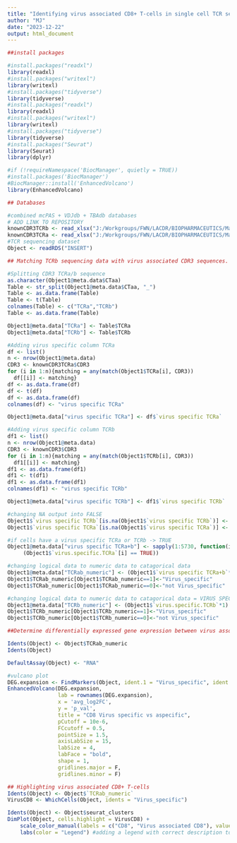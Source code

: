 ---
title: "Identifying virus associated CD8+ T-cells in single cell TCR seq dataset" 
author: "MJ"
date: "2023-12-22"
output: html_document
---

```{r setup, include=FALSE}
##install packages 

#install.packages("readxl")
library(readxl)
#install.packages("writexl")
library(writexl)
#install.packages("tidyverse")
library(tidyverse)
#install.packages("readxl")
library(readxl)
#install.packages("writexl")
library(writexl)
#install.packages("tidyverse")
library(tidyverse)
#install.packages("Seurat")
library(Seurat)
library(dplyr)

#if (!requireNamespace('BiocManager', quietly = TRUE))
#install.packages('BiocManager')
#BiocManager::install('EnhancedVolcano')
library(EnhancedVolcano)
```

```{r}
## Databases

#combined mcPAS + VDJdb + TBAdb databases
# ADD LINK TO REPOSITORY
knownCDR3TCRb <- read_xlsx("J:/Workgroups/FWN/LACDR/BIOPHARMACEUTICS/Maaike/MJ17 TCR sequencing data/2022_04_23_combineddb_McPAS+VDJdb+TBAdb_virus specific only.xlsx") 
knownCDR3TCRa <- read_xlsx("J:/Workgroups/FWN/LACDR/BIOPHARMACEUTICS/Maaike/MJ17 TCR sequencing data/VDJdb_TCRa_CDR3.xlsx") 
#TCR sequencing dataset
Object <- readRDS("INSERT")
```


```{r}
## Matching TCRb sequencing data with virus associated CDR3 sequences. 

#Splitting CDR3 TCRa/b sequence
as.character(Object1@meta.data$CTaa)
Table <- str_split(Object1@meta.data$CTaa, "_")
Table <- as.data.frame(Table)
Table <- t(Table)
colnames(Table) <- c("TCRa","TCRb")
Table <- as.data.frame(Table)

Object1@meta.data["TCRa"] <- Table$TCRa
Object1@meta.data["TCRb"] <- Table$TCRb

#Adding virus specific column TCRa
df <- list()
n <- nrow(Object1@meta.data)
CDR3 <- knownCDR3TCRa$CDR3
for (i in 1:n){matching = any(match(Object1$TCRa[i], CDR3))
  df[[i]] <- matching}
df <- as.data.frame(df)
df <- t(df)
df <- as.data.frame(df)
colnames(df) <- "virus specific TCRa"

Object1@meta.data["virus specific TCRa"] <- df$`virus specific TCRa`

#Adding virus specific column TCRb
df1 <- list()
n <- nrow(Object1@meta.data)
CDR3 <- knownCDR3$CDR3
for (i in 1:n){matching = any(match(Object1$TCRb[i], CDR3))
  df1[[i]] <- matching}
df1 <- as.data.frame(df1)
df1 <- t(df1)
df1 <- as.data.frame(df1)
colnames(df1) <- "virus specific TCRb"

Object1@meta.data["virus specific TCRb"] <- df1$`virus specific TCRb`

#changing NA output into FALSE
Object1$`virus specific TCRb`[is.na(Object1$`virus specific TCRb`)] <- FALSE
Object1$`virus specific TCRa`[is.na(Object1$`virus specific TCRa`)] <- FALSE

#if cells have a virus specific TCRa or TCRb -> TRUE
Object1@meta.data["virus specific TCRa+b"] <- sapply(1:5730, function(i) (Object1$`virus.specific.TCRb`[i] == TRUE) || 
     (Object1$`virus.specific.TCRa`[i] == TRUE))

#changing logical data to numeric data to catagorical data
Object1@meta.data["TCRab_numeric"] <- (Object1$`virus specific TCRa+b`*1)
Object1$TCRab_numeric[Object1$TCRab_numeric==1]<-"Virus_specific" 
Object1$TCRab_numeric[Object1$TCRab_numeric==0]<-"not Virus_specific"

#changing logical data to numeric data to catagorical data = VIRUS SPECIFIC TCRB
Object1@meta.data["TCRb_numeric"] <- (Object1$`virus.specific.TCRb`*1)
Object1$TCRb_numeric[Object1$TCRb_numeric==1]<-"Virus_specific"
Object1$TCRb_numeric[Object1$TCRb_numeric==0]<-"not Virus_specific" 

```

```{r}
##Determine differentially expressed gene expression between virus associated and not-associated

Idents(Object) <- Object$TCRab_numeric
Idents(Object)

DefaultAssay(Object) <- "RNA"

#vulcano plot
DEG.expansion <- FindMarkers(Object, ident.1 = "Virus_specific", ident.2 = "not Virus_specific")
EnhancedVolcano(DEG.expansion,
                lab = rownames(DEG.expansion),
                x = 'avg_log2FC',
                y = 'p_val',
                title = "CD8 Virus specific vs aspecific",
                pCutoff = 10e-6,
                FCcutoff = 0.5,
                pointSize = 1.5,
                axisLabSize = 15,
                labSize = 4,
                labFace = "bold", 
                shape = 1,
                gridlines.major = F,
                gridlines.minor = F)
```


```{r}
## Highlighting virus associated CD8+ T-cells
Idents(Object) <- Object$`TCRab_numeric`
VirusCD8 <- WhichCells(Object, idents = "Virus_specific")

Idents(Object) <- Object$seurat_clusters
DimPlot(Object, cells.highlight = VirusCD8) + 
    scale_color_manual(labels = c("CD8", "Virus associated CD8"), values = c("grey", "red")) +
    labs(color = "Legend") #adding a legend with correct description to the plot

```

